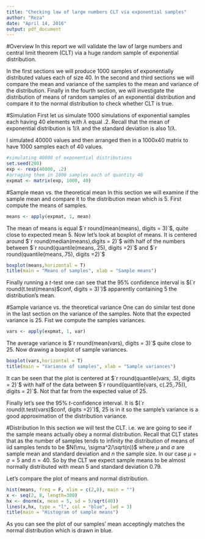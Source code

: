 ```yaml
---
title: "Checking law of large numbers CLT via exponential samples"
author: "Reza"
date: "April 14, 2016"
output: pdf_document
---
```


#Overview
In this report we will validate the law of large numbers and  central limit theorem (CLT) via a huge random sample of exponential distribution.

In the first sections we will produce 1000 samples of exponentially distributed values each of size 40. In the second and third sections we will compare the mean and variance of the samples to the mean and variance of the distribution. Finally in the fourth section, we will investigate the distribution of means of random samples of an exponential distribution and compare it to the normal distribution to check whether CLT is true.

#Simulation
First let us simulate 1000 simulations of exponential samples each having 40 elements with $\lambda$ equal $.2$. Recall that  the mean of exponential distribution is $1/\lambda$ and the standard deviation is also $1/\lambda$.

I simulated 40000 values and then arranged then in a 1000x40 matrix to have 1000 samples each of 40 values.

```r
#simulating 40000 of exponential distributions
set.seed(200)
exp <- rexp(40000, .2)
#arraging them in 1000 samples each of quantity 40
expmat <- matrix(exp, 1000, 40)
```
#Sample mean vs. the theoretical mean
In this section we will examine if the sample mean and compare it to the distribution mean which is $5$. First compute the means of samples.
```r
means <- apply(expmat, 1, mean)
```
The mean of means is equal $`r round(mean(means), digits = 3)`$, quite close to expected mean $5$.
Now let's look at boxplot of means. It is centered around $`r round(median(means),digits = 2)`$ with half of the numbers between $`r round(quantile(means,.25), digits =2)`$ and $`r round(quantile(means,.75), digits =2)`$

```r
boxplot(means,horizontal = T)
title(main = "Means of samples", xlab = "Sample means")
```
Finally running a $t$-test one can see that the $95\%$ confidence interval is $(`r round(t.test(means)$conf, digits = 3)`)$ apparently containing $5$ the distribution's mean.

#Sample variance vs. the theoretical variance
One can do similar test done in the last section on the variance of the samples. Note that the expected variance is $25$.
Fist we compute the samples variances.
```r
vars <- apply(expmat, 1, var)
```
The average variance is $`r round(mean(vars), digits = 3)`$ quite close to $25$.
Now drawing a boxplot of sample variances.

```r
boxplot(vars,horizontal = T)
title(main = "Variance of samples", xlab = "Sample variances")
```
It can be seen that the plot is centered at $`r round(quantile(vars, .5), digits = 2)`$ with half of the data between $`r round(quantile(vars, c(.25,.75)), digits = 2)`$. 
Not that far from the expected value of $25$.

Finally let's see the $95\%$ $t$-confidence interval. It is $(`r round(t.test(vars)$conf, digits =2)`)$, $25$ is in it so the sample's variance is a good approximation of the distribution variance.

#Distribution
In this section we will test the CLT. i.e. we are going to see if the sample means actually obey a normal distribution. Recall that CLT states that as the number of samples tends to infinity the distribution of means of iid samples tends to be $N(\mu, \sigma^2/\sqrt(n))$ where $\mu$ and $\sigma$ are sample mean and standard deviation and $n$ the sample size. In our case $\mu = \sigma = 5$ and $n = 40$. So by the CLT we expect sample means to be almost normally distributed with mean $5$ and standard deviation $0.79$.

Let's compare the plot of means and normal distribution.

```r
hist(means, freq = F, xlim = c(2,8), main = "")
x <- seq(2, 8, length=300)
hx <- dnorm(x, mean = 5, sd = 5/sqrt(40))
lines(x,hx, type = "l", col = "blue", lwd = 3)
title(main = "Histogram of sample means")
```

As you can see the plot of our samples' mean acceptingly matches the normal distribution which is drawn in blue.